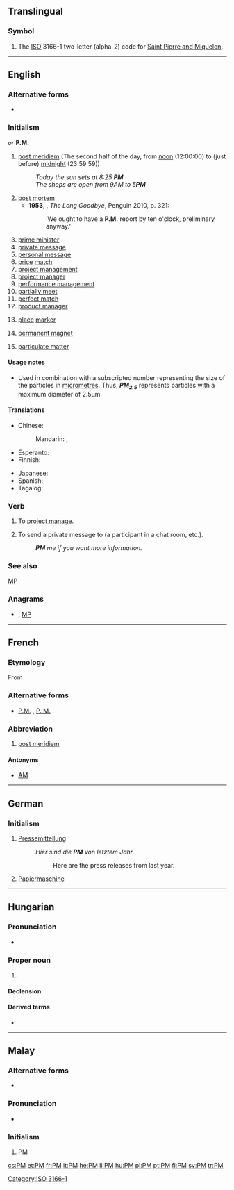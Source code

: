 {{also|PM|Pm|pm|P.M.|P. M.|p.m.|p. m.|.pm}}
==Translingual==

===Symbol===
{{head|mul|symbol}}

# The [[ISO]] 3166-1 two-letter (alpha-2) code for [[Saint Pierre and Miquelon]].

[[Category:ISO 3166-1]]

----

==English==

===Alternative forms===
* {{l|en|p.m.}} {{qualifier|for "post meridiem" and "post mortem"}}

===Initialism===
{{rfc-header|Initialism}}
{{en-initialism}} ''or'' '''P.M.'''

# [[post meridiem]] (The second half of the day, from [[noon]] (12:00:00) to (just before) [[midnight]] (23:59:59))
#: ''Today the sun sets at 8:25 '''PM'''''
#: ''The shops are open from 9AM to 5'''PM'''''
# [[post mortem]]
#* '''1953''', {{w|Raymond Chandler}}, ''The Long Goodbye'', Penguin 2010, p. 321:
#*: ‘We ought to have a '''P.M.''' report by ten o'clock, preliminary anyway.’
# [[prime minister|prime minister]]
# [[w:private message|private message]]
# [[w:personal message|personal message]]
# [[price]] [[match]]
# [[project management]]
# [[project manager]]
# [[performance management]]
# [[partially meet]]
# [[perfect match]]
# [[w:product manager|product manager]]
# {{label|en|knitting}} [[place]] [[marker]]
# {{label|en|electronics}} [[permanent magnet]]
# {{label|en|with a number}} [[particulate matter]]

====Usage notes====
* {{sense|particulate matter}} Used in combination with a subscripted number representing the size of the particles in [[micrometre]]s. Thus, '''''PM<sub>2.5</sub>''''' represents particles with a maximum diameter of 2.5µm.

====Translations====
{{trans-top|after 12:00:00}}
* Chinese:
*: Mandarin: {{qualifier|afternoon}} {{t+|cmn|下午|tr=xiàwǔ|sc=Hani}}, {{qualifier|evening, night}} {{t+|cmn|晚上|tr=wǎnshang|sc=Hani}}
* Esperanto: {{t|eo|p.t.m.}}
* Finnish: {{t|fi|ip}}
{{trans-mid}}
* Japanese: {{t+|ja|午後|tr=[[ごご]], gogo}}
* Spanish: {{t|es|PM}}
* Tagalog: {{t|tl|n.h.}}
{{trans-bottom}}

===Verb===
{{en-verb}}

# To [[project manage]].
# {{label|en|internet|transitive}} To send a private message to (a participant in a chat room, etc.).
#: '''''PM''' me if you want more information.''

===See also===
[[MP]]

===Anagrams===
* {{l|en|Mp}} , [[MP#English|MP]]

----
==French==
===Etymology===
From {{etyl|la|fr}} {{term|lang=la|post meridiem}}
===Alternative forms===
* [[P.M.]] , [[P. M.]]
===Abbreviation===
{{head|fr|abbreviation}}
# [[post meridiem]]
====Antonyms====
* {{sense|post meridiem}} [[AM]]
----

==German==

===Initialism===
{{rfc-header|Initialism}}
{{head|de|initialism}}

# [[Pressemitteilung]]
#: ''Hier sind die '''PM''' von letztem Jahr.''
#:: Here are the press releases from last year.
# [[Papiermaschine]]

----

==Hungarian==

===Pronunciation===
* {{hu-IPA|péem}}

===Proper noun===
{{head|hu|proper noun}}

# {{abbreviation of|pénzügyminisztérium|Pénzügyminisztérium|Treasury|lang=hu}}

====Declension====
{{hu-decl-ek|PM|-|et|v=m}}{{hu-pos-etek|PM-||ei}}

====Derived terms====
* {{l|hu|PM-es}}

----

==Malay==

===Alternative forms===
* {{l|ms|Perdana Menteri}}

===Pronunciation===
* {{IPA|/pi ɛm/|lang=ms}}

===Initialism===
{{head|ms|initialism|head=[[Perdana Menteri|PM]]}}

# [[#English|PM]] {{gloss|Prime Minister}}

[[cs:PM]]
[[et:PM]]
[[fr:PM]]
[[it:PM]]
[[he:PM]]
[[li:PM]]
[[hu:PM]]
[[pl:PM]]
[[pt:PM]]
[[fi:PM]]
[[sv:PM]]
[[tr:PM]]